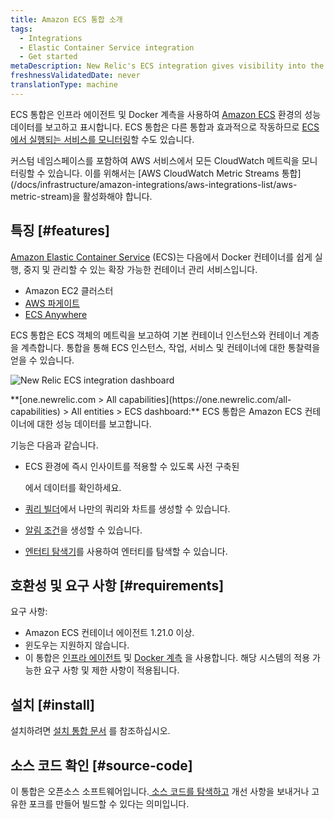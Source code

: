 ```yaml
---
title: Amazon ECS 통합 소개
tags:
  - Integrations
  - Elastic Container Service integration
  - Get started
metaDescription: New Relic's ECS integration gives visibility into the performance of your Amazon ECS environment.
freshnessValidatedDate: never
translationType: machine
---
```



ECS 통합은 인프라 에이전트 및 Docker 계측을 사용하여 [Amazon ECS](https://docs.aws.amazon.com/ecs/index.html) 환경의 성능 데이터를 보고하고 표시합니다. ECS 통합은 다른 통합과 효과적으로 작동하므로 [ECS에서 실행되는 서비스를 모니터링](/docs/integrations/host-integrations/host-integrations-list/monitor-services-running-amazon-ecs)할 수도 있습니다.

<Callout variant="tip">
  커스텀 네임스페이스를 포함하여 AWS 서비스에서 모든 CloudWatch 메트릭을 모니터링할 수 있습니다. 이를 위해서는 [AWS CloudWatch Metric Streams 통합](/docs/infrastructure/amazon-integrations/aws-integrations-list/aws-metric-stream)을 활성화해야 합니다.
</Callout>

## 특징 [#features]

[Amazon Elastic Container Service](https://docs.aws.amazon.com/ecs/index.html) (ECS)는 다음에서 Docker 컨테이너를 쉽게 실행, 중지 및 관리할 수 있는 확장 가능한 컨테이너 관리 서비스입니다.

* Amazon EC2 클러스터
* [AWS 파게이트](https://aws.amazon.com/fargate/)
* [ECS Anywhere](https://aws.amazon.com/ecs/anywhere/)

ECS 통합은 ECS 객체의 메트릭을 보고하여 기본 컨테이너 인스턴스와 컨테이너 계층을 계측합니다. 통합을 통해 ECS 인스턴스, 작업, 서비스 및 컨테이너에 대한 통찰력을 얻을 수 있습니다.

<img
  title="new-relic-ecs-integration-dashboards.png"
  alt="New Relic ECS integration dashboard"
  src={infrastructureAwsEcsDashboard}
/>

<figcaption>
  <DoNotTranslate>**[one.newrelic.com > All capabilities](https://one.newrelic.com/all-capabilities) > All entities > ECS dashboard:**</DoNotTranslate> ECS 통합은 Amazon ECS 컨테이너에 대한 성능 데이터를 보고합니다.
</figcaption>

기능은 다음과 같습니다.

* ECS 환경에 즉시 인사이트를 적용할 수 있도록 사전 구축된

  <InlinePopover type="dashboards"/>

  에서 데이터를 확인하세요.

* [쿼리 빌더](/docs/chart-builder/use-chart-builder/get-started/introduction-chart-builder)에서 나만의 쿼리와 차트를 생성할 수 있습니다.

* [알림 조건](/docs/ecs-integration-recommended-alert-conditions)을 생성할 수 있습니다.

* [엔터티 탐색기](/docs/new-relic-one/use-new-relic-one/ui-data/new-relic-one-entity-explorer)를 사용하여 엔터티를 탐색할 수 있습니다.

## 호환성 및 요구 사항 [#requirements]

요구 사항:

* Amazon ECS 컨테이너 에이전트 1.21.0 이상.
* 윈도우는 지원하지 않습니다.
* 이 통합은 [인프라 에이전트](/docs/infrastructure/new-relic-infrastructure/getting-started/compatibility-requirements-new-relic-infrastructure) 및 [Docker 계측](/docs/infrastructure/install-configure-manage-infrastructure/docker-installation/docker-instrumentation-infrastructure) 을 사용합니다. 해당 시스템의 적용 가능한 요구 사항 및 제한 사항이 적용됩니다.

## 설치 [#install]

설치하려면 [설치 통합 문서](/docs/install-ecs-integration) 를 참조하십시오.

## 소스 코드 확인 [#source-code]

이 통합은 오픈소스 소프트웨어입니다.[ 소스 코드를 탐색하고](https://github.com/newrelic/nri-ecs) 개선 사항을 보내거나 고유한 포크를 만들어 빌드할 수 있다는 의미입니다.